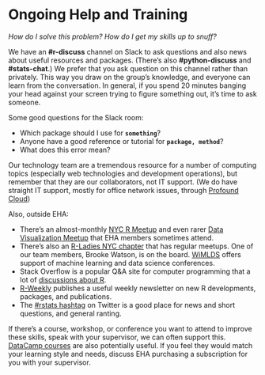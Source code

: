 # Ongoing Help and Training {#help}

*How do I solve this problem? How do I get my skills up to snuff?*

We have an **\#r-discuss** channel on Slack to ask questions and also news about
useful resources and packages. (There's also **\#python-discuss** and
**\#stats-chat**.) We prefer that you ask question on this channel rather than
privately. This way you draw on the group's knowledge, and everyone can learn
from the conversation. In general, if you spend 20 minutes banging your head
against your screen trying to figure something out, it's time to ask someone.

Some good questions for the Slack room:

-   Which package should I use for **`something`**?
-   Anyone have a good reference or tutorial for **`package, method`**?
-   What does this error mean?

Our technology team are a tremendous resource for a number of computing topics
(especially web technologies and development operations), but remember that they
are our collaborators, not IT support. (We do have straight IT support, mostly
for office network issues, through [Profound
Cloud](https://support.profoundcloud.com/home))

Also, outside EHA:

-   There's an almost-monthly [NYC R Meetup](https://www.meetup.com/nyhackr/)
    and even rarer [Data Visualization Meetup](https://www.meetup.com/DataVisualization/) that EHA members sometimes attend.
-   There's also an [R-Ladies NYC chapter](http://www.rladiesnyc.org/) that has
    regular meetups. One of our team members, Brooke Watson, is on the board. [WiMLDS](http://wimlds.org/chapters/about-nyc/) offers 
    support of machine learning and data science conferences. 
-   Stack Overflow is a popular Q&A site for computer programming that a lot of
    [discussions about
    R](https://stackoverflow.com/questions/tagged/r?sort=newest&pagesize=50).
-   [R-Weekly](https://rweekly.org/) publishes a useful weekly newsletter on new
    R developments, packages, and publications.
-   The [\#rstats hashtag](https://twitter.com/hashtag/rstats) on Twitter is a
    good place for news and short questions, and general ranting.

If there's a course, workshop, or conference you want to attend to improve these
skills, speak with your supervisor, we can often support this.  [DataCamp courses](https://www.datacamp.com/onboarding/learn?from=home&technology=r) are also potentially useful.
If you feel they would match your learning style and needs, discuss EHA purchasing a subscription for you with your supervisor.
